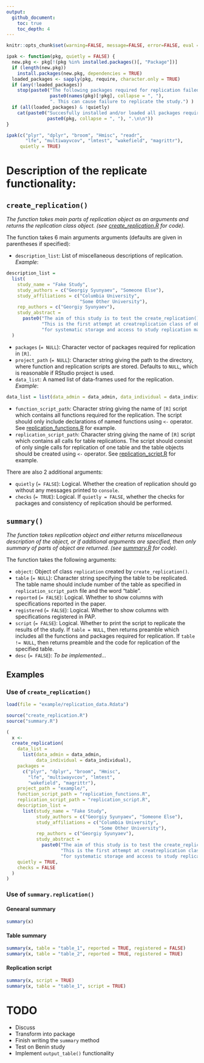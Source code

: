 ```yaml
---
output:
  github_document:
    toc: true
    toc_depth: 4
---
```


```r
knitr::opts_chunk$set(warning=FALSE, message=FALSE, error=FALSE, eval = FALSE, echo = TRUE)
```

```r
ipak <- function(pkg, quietly = FALSE) {
  new.pkg <- pkg[!(pkg %in% installed.packages()[, "Package"])]
  if (length(new.pkg))
    install.packages(new.pkg, dependencies = TRUE)
  loaded_packages <- sapply(pkg, require, character.only = TRUE)
  if (any(!loaded_packages))
    stop(paste0("The following packages required for replication failed to load: ",
                paste0(names(pkg)[!pkg], collapse = ", "),
                ". This can cause failure to replicate the study.") )
  if (all(loaded_packages) & !quietly)
    cat(paste0("Succesfully installed and/or loaded all packages required for replication: ",
               paste0(pkg, collapse = ", "), ".\n\n"))
}

ipak(c("plyr", "dplyr", "broom", "Hmisc", "readr",
       "lfe", "multiwayvcov", "lmtest", "wakefield", "magrittr"),
     quietly = TRUE)
```

# Description of the replicate functionality:

## `create_replication()`

_The function takes main parts of replication object as an arguments and returns the replication class object. (see [create\_replication.R](https://github.com/gerasy1987/replicate/blob/master/create_replication.R) for code)._

The function takes 6 main arguments arguments (defaults are given in parentheses if specified):
  
  - `description_list`: List of miscellaneous descriptions of replication. *Example*:
```r
description_list =
  list(
    study_name = "Fake Study",
    study_authors = c("Georgiy Syunyaev", "Someone Else"),
    study_affiliations = c("Columbia University",
                           "Some Other University"),
    rep_authors = c("Georgiy Syunyaev"),
    study_abstract =
      paste0("The aim of this study is to test the create_replication() functionality. ",
             "This is the first attempt at creatreplication class of objects in [R] ",
             "for systematic storage and access to study replication materials.")
  )
```
    
  - `packages` (`= NULL`): Character vector of packages required for replication in `[R]`.
  - `project_path` (`= NULL`): Character string giving the path to the directory, where function and replication scripts are stored. Defaults to `NULL`, which is reasonable if RStudio project is used.
  - `data_list`: A named list of data-frames used for the replication. *Example*:
    
```r
data_list = list(data_admin = data_admin, data_individual = data_individual)
```
    
  - `function_script_path`: Character string giving the name of `[R]` script which contains all functions required for the replication. The script should only include declarations of named functions using `<-` operator. See [replication\_functions.R](https://github.com/gerasy1987/replicate/blob/master/example/replication_functions.R) for example.
  - `replication_script_path`: Character string giving the name of `[R]` script which contains all calls for table replications. The script should consist of only single calls for replication of one table and the table objects should be created using `<-` operator. See [replication\_script.R](https://github.com/gerasy1987/replicate/blob/master/example/replication_script.R) for example.
    
There are also 2 additional arguments:
  
  - `quietly` (`= FALSE`): Logical. Whether the creation of replication should go without any messages printed to `console`.
  - `checks` (`= TRUE`): Logical. If `quietly = FALSE`, whether the checks for packages and consistency of replication should be performed.

## `summary()`

_The function takes replication object and either returns miscellaneous description of the object, or if additional arguments are specified, then only summary of parts of object are returned. (see [summary.R](https://github.com/gerasy1987/replicate/blob/master/summary.R) for code)._

The function takes the following arguments:
  
  - `object`: Object of class `replication` created by `create_replication()`.
  - `table` (`= NULL`): Character string specifying the table to be replicated. The table name should include number of the table as specified in `replication_script_path` file and the word "table".
  - `reported` (`= FALSE`): Logical. Whether to show columns with specifications reported in the paper.
  - `registered` (`= FALSE`): Logical. Whether to show columns with specifications registered in PAP.
  - `script` (`= FALSE`): Logical. Whether to print the script to replicate the results of the study. If `table = NULL`, then returns preamble which includes all the functions and packages required for replication. If `table != NULL`, then returns preamble and the code for replication of the specified table.
  - `desc` (`= FALSE`): *To be implemented...*

## Examples

### Use of `create_replication()`
```r
load(file = "example/replication_data.Rdata")

source("create_replication.R")
source("summary.R")

(
  x <-
  create_replication(
    data_list =
      list(data_admin = data_admin,
           data_individual = data_individual),
    packages =
      c("plyr", "dplyr", "broom", "Hmisc",
        "lfe", "multiwayvcov", "lmtest",
        "wakefield", "magrittr"),
    project_path = "example/",
    function_script_path = "replication_functions.R",
    replication_script_path = "replication_script.R",
    description_list =
      list(study_name = "Fake Study",
           study_authors = c("Georgiy Syunyaev", "Someone Else"),
           study_affiliations = c("Columbia University",
                                  "Some Other University"),
           rep_authors = c("Georgiy Syunyaev"),
           study_abstract = 
             paste0("The aim of this study is to test the create_replication() functionality. ",
                    "This is the first attempt at creatreplication class of objects in [R] ",
                    "for systematic storage and access to study replication materials.")),
    quietly = TRUE,
    checks = FALSE
  )
)
```

### Use of `summary.replication()`

#### Genearal summary

```r
summary(x)
```

#### Table summary

```r
summary(x, table = "table_1", reported = TRUE, registered = FALSE)
summary(x, table = "table_2", reported = TRUE, registered = TRUE)
```

#### Replication script

```r
summary(x, script = TRUE)
summary(x, table = "table_1", script = TRUE)
```

# TODO

- Discuss
- Transform into package
- Finish writing the `summary` method
- Test on Benin study
- Implement `output_table()` functionality
